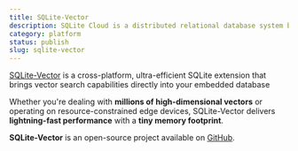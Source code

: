 ```yaml
---
title: SQLite-Vector
description: SQLite Cloud is a distributed relational database system built on top of the SQLite database engine.
category: platform
status: publish
slug: sqlite-vector
---
```


[SQLite-Vector](https://github.com/sqliteai/sqlite-vector) is a cross-platform, ultra-efficient SQLite extension that brings vector search capabilities directly into your embedded database

Whether you're dealing with **millions of high-dimensional vectors** or operating on resource-constrained edge devices, SQLite-Vector delivers **lightning-fast performance** with a **tiny memory footprint**.

**SQLite-Vector** is an open-source project available on [GitHub](https://github.com/sqliteai/sqlite-vector).
